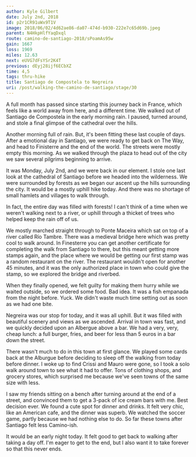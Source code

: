 ```yaml
---
author: Kyle Gilbert
date: July 2nd, 2018
id: p2r1CR91uWx9T1V
image: 2018/06/02/4d62ae86-da07-474d-b930-222e7c65d69b.jpeg
parent: N4HkpHlfYaqDxql
route: camino-de-santiago-2018/sPoamAs95w
gain: 1667
loss: 1969
miles: 12.63
next: eUVG7dFsYSr2K4T
previous: dEyj28ijf6ECbXZ
time: 4,5
tags: thru-hike
title: Santiago de Compostela to Negreira
uri: /post/walking-the-camino-de-santiago/stage/30
---
```


<Stats />

<Route />

A full month has passed since starting this journey back in France, which feels
like a world away from here, and a different time. We walked out of Santiago de
Compostela in the early morning rain. I paused, turned around, and stole a final
glimpse of the cathedral over the hills.

Another morning full of rain. But, it's been fitting these last couple of days.
After a emotional day in Santiago, we were ready to get back on The Way, and
head to Finisterre and the end of the world. The streets were mostly empty this
morning. As we walked through the plaza to head out of the city we saw several
pilgrims beginning to arrive.

It was Monday, July 2nd, and we were back in our element. I stole one last look
at the cathedral of Santiago before we headed into the wilderness. We were
surrounded by forests as we began our ascent up the hills surrounding the city.
It would be a mostly uphill hike today. And there was no shortage of small
hamlets and villages to walk through.

In fact, the entire day was filled with forests! I can't think of a time when we
weren't walking next to a river, or uphill through a thicket of trees who helped
keep the rain off of us.

We mostly marched straight through to Ponte Maceira which sat on top of a river
called Río Tambre. There was a medieval bridge here which was pretty cool to
walk around. In Finesterre you can get another certificate for completing the
walk from Santiago to there, but this meant getting more stamps again, and the
place where we would be getting our first stamp was a random restaurant on the
river. The restaurant wouldn't open for another 45 minutes, and it was the only
authorized place in town who could give the stamp, so we explored the bridge
and riverbed.

When they finally opened, we felt guilty for making them hurry while we waited
outside, so we ordered some food. Bad idea. It was a fish empanada from the
night before. Yuck. We didn't waste much time setting out as soon as we had one
bite.

Negreira was our stop for today, and it was all uphill. But it was filled with
beautiful scenery and views as we ascended. Arrival in town was fast, and we
quickly decided upon an Albergue above a bar. We had a very, very, cheap lunch:
a full burger, fries, and beer for less than 5 euros in a bar down the street.

There wasn't much to do in this town at first glance. We played some cards back
at the Alburgue before deciding to sleep off the walking from today before dinner.
I woke up to find Crissi and Mauro were gone, so I took a solo walk around town
to see what it had to offer. Tons of clothing shops, and grocery stores, which
surprised me because we've seen towns of the same size with less.

I saw my friends sitting on a bench after turning around at the end of a street,
and convinced them to get a 3-pack of ice cream bars with me. Best decision ever.
We found a cute spot for dinner and drinks. It felt very chic, like an American
cafe, and the dinner was superb. We watched the soccer game, partly because we
had nothing else to do. So far these towns after Santiago felt less Camino-ish.

It would be an early night today. It felt good to get back to walking after
taking a day off. I'm eager to get to the end, but I also want it to take
forever so that this never ends.

